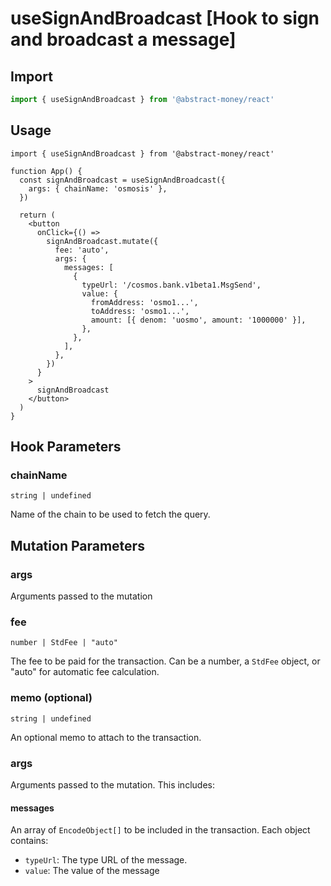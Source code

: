 
# useSignAndBroadcast [Hook to sign and broadcast a message]

## Import

```ts twoslash
import { useSignAndBroadcast } from '@abstract-money/react'
```

## Usage

```tsx twoslash [index.tsx]
import { useSignAndBroadcast } from '@abstract-money/react'

function App() {
  const signAndBroadcast = useSignAndBroadcast({
    args: { chainName: 'osmosis' },
  })

  return (
    <button
      onClick={() =>
        signAndBroadcast.mutate({
          fee: 'auto',
          args: {
            messages: [
              {
                typeUrl: '/cosmos.bank.v1beta1.MsgSend',
                value: {
                  fromAddress: 'osmo1...',
                  toAddress: 'osmo1...',
                  amount: [{ denom: 'uosmo', amount: '1000000' }],
                },
              },
            ],
          },
        })
      }
    >
      signAndBroadcast
    </button>
  )
}
```

## Hook Parameters

### chainName

`string | undefined`

Name of the chain to be used to fetch the query.

<ParameterMutationSnippet />

## Mutation Parameters

### args
Arguments passed to the mutation

### fee

`number | StdFee | "auto"`

The fee to be paid for the transaction. Can be a number, a `StdFee` object, or "auto" for automatic fee calculation.

### memo (optional)

`string | undefined`

An optional memo to attach to the transaction.

### args

Arguments passed to the mutation. This includes:

#### messages

An array of `EncodeObject[]` to be included in the transaction. Each object contains:

- `typeUrl`: The type URL of the message.
- `value`: The value of the message
